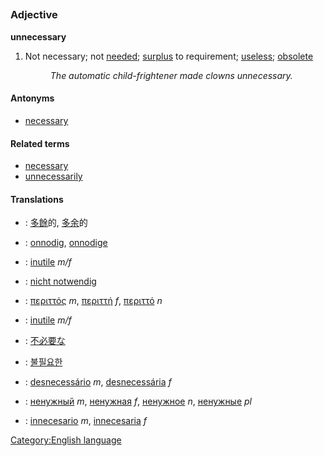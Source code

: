 =={{en}}==
[[Category:English language]]
===Adjective===
'''unnecessary'''

# Not necessary; not [[need]]ed; [[surplus]] to requirement; [[useless]]; [[obsolete]]
#: ''The automatic child-frightener made clowns unnecessary.''

====Antonyms====
*[[necessary]]

====Related terms====
*[[necessary]]
*[[unnecessarily]]

====Translations====
*{{zh}}: [[多餘]]的, [[多余]]的
*{{nl}}: [[onnodig]], [[onnodige]]
*{{fr}}: [[inutile]] ''m/f''
*{{de}}: [[nicht notwendig]]
*{{el}}: [[περιττός]] ''m'', [[περιττή]] ''f'', [[περιττό]] ''n''
*{{it}}: [[inutile]] ''m/f''
*{{ja}}: [[不必要]]な
*{{ko}}: [[불필요한]]
*{{pt}}: [[desnecessário]] ''m'', [[desnecessária]] ''f''
*{{ru}}: [[ненужный]] ''m'', [[ненужная]] ''f'', [[ненужное]] ''n'', [[ненужные]] ''pl''
*{{es}}: [[innecesario]] ''m'', [[innecesaria]] ''f''